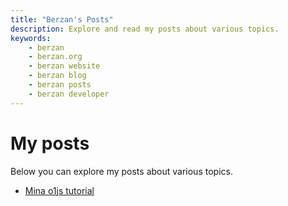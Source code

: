 ```yaml
---
title: "Berzan's Posts"
description: Explore and read my posts about various topics.
keywords:
    - berzan
    - berzan.org
    - berzan website
    - berzan blog
    - berzan posts
    - berzan developer
---
```


# My posts

Below you can explore my posts about various topics.

-   [Mina o1js tutorial](/posts/mina-o1js-tutorial)
